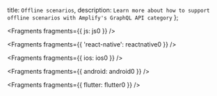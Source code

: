   title: `Offline scenarios`,
  description: `Learn more about how to support offline scenarios with Amplify's GraphQL API category`
};


<Fragments fragments={{ js: js0 }} />


<Fragments fragments={{ 'react-native': reactnative0 }} />


<Fragments fragments={{ ios: ios0 }} />


<Fragments fragments={{ android: android0 }} />


<Fragments fragments={{ flutter: flutter0 }} />
